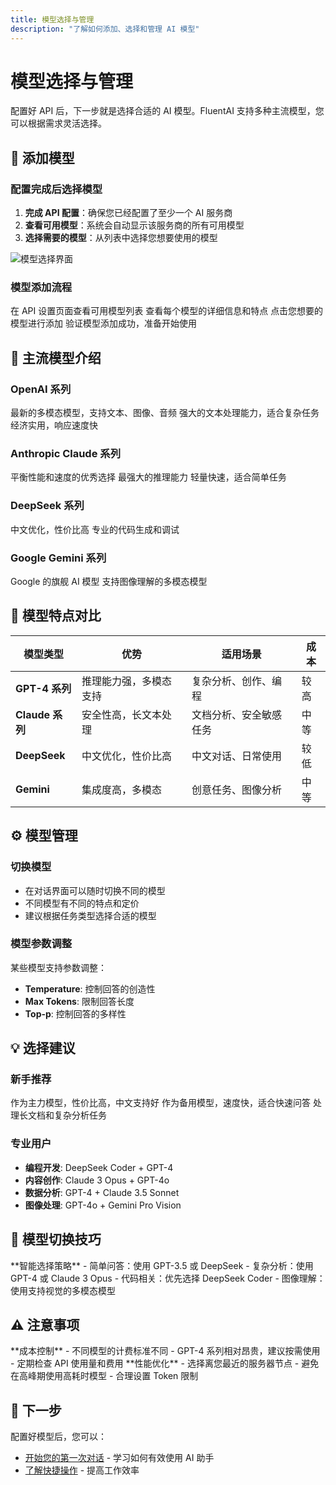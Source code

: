 ```yaml
---
title: 模型选择与管理
description: "了解如何添加、选择和管理 AI 模型"
---
```


# 模型选择与管理

配置好 API 后，下一步就是选择合适的 AI 模型。FluentAI 支持多种主流模型，您可以根据需求灵活选择。

## 🎯 添加模型

### 配置完成后选择模型

1. **完成 API 配置**：确保您已经配置了至少一个 AI 服务商
2. **查看可用模型**：系统会自动显示该服务商的所有可用模型
3. **选择需要的模型**：从列表中选择您想要使用的模型

<img
  src="https://cdn.nlark.com/yuque/0/2025/png/47475115/1752308924733-f73e551f-1849-414d-b0da-32aede5b4ae1.png"
  alt="模型选择界面"
/>

### 模型添加流程

<Steps>
  <Step title="进入模型管理">
    在 API 设置页面查看可用模型列表
  </Step>
  <Step title="浏览模型">
    查看每个模型的详细信息和特点
  </Step>
  <Step title="添加模型">
    点击您想要的模型进行添加
  </Step>
  <Step title="确认配置">
    验证模型添加成功，准备开始使用
  </Step>
</Steps>

## 🤖 主流模型介绍

### OpenAI 系列
<CardGroup cols={2}>
  <Card title="GPT-4o" icon="sparkles">
    最新的多模态模型，支持文本、图像、音频
  </Card>
  <Card title="GPT-4 Turbo" icon="rocket">
    强大的文本处理能力，适合复杂任务
  </Card>
  <Card title="GPT-3.5 Turbo" icon="zap">
    经济实用，响应速度快
  </Card>
</CardGroup>

### Anthropic Claude 系列
<CardGroup cols={2}>
  <Card title="Claude 3.5 Sonnet" icon="brain">
    平衡性能和速度的优秀选择
  </Card>
  <Card title="Claude 3 Opus" icon="crown">
    最强大的推理能力
  </Card>
  <Card title="Claude 3 Haiku" icon="leaf">
    轻量快速，适合简单任务
  </Card>
</CardGroup>

### DeepSeek 系列
<CardGroup cols={2}>
  <Card title="DeepSeek Chat" icon="chat">
    中文优化，性价比高
  </Card>
  <Card title="DeepSeek Coder" icon="code">
    专业的代码生成和调试
  </Card>
</CardGroup>

### Google Gemini 系列
<CardGroup cols={2}>
  <Card title="Gemini Pro" icon="star">
    Google 的旗舰 AI 模型
  </Card>
  <Card title="Gemini Pro Vision" icon="eye">
    支持图像理解的多模态模型
  </Card>
</CardGroup>

## 🎨 模型特点对比

| 模型类型 | 优势 | 适用场景 | 成本 |
|---------|------|----------|------|
| **GPT-4 系列** | 推理能力强，多模态支持 | 复杂分析、创作、编程 | 较高 |
| **Claude 系列** | 安全性高，长文本处理 | 文档分析、安全敏感任务 | 中等 |
| **DeepSeek** | 中文优化，性价比高 | 中文对话、日常使用 | 较低 |
| **Gemini** | 集成度高，多模态 | 创意任务、图像分析 | 中等 |

## ⚙️ 模型管理

### 切换模型
- 在对话界面可以随时切换不同的模型
- 不同模型有不同的特点和定价
- 建议根据任务类型选择合适的模型

### 模型参数调整
某些模型支持参数调整：
- **Temperature**: 控制回答的创造性
- **Max Tokens**: 限制回答长度
- **Top-p**: 控制回答的多样性

## 💡 选择建议

### 新手推荐
<Steps>
  <Step title="DeepSeek Chat">
    作为主力模型，性价比高，中文支持好
  </Step>
  <Step title="GPT-3.5 Turbo">
    作为备用模型，速度快，适合快速问答
  </Step>
  <Step title="Claude 3.5 Sonnet">
    处理长文档和复杂分析任务
  </Step>
</Steps>

### 专业用户
- **编程开发**: DeepSeek Coder + GPT-4
- **内容创作**: Claude 3 Opus + GPT-4o
- **数据分析**: GPT-4 + Claude 3.5 Sonnet
- **图像处理**: GPT-4o + Gemini Pro Vision

## 🔄 模型切换技巧

<Tip>
**智能选择策略**
- 简单问答：使用 GPT-3.5 或 DeepSeek
- 复杂分析：使用 GPT-4 或 Claude 3 Opus
- 代码相关：优先选择 DeepSeek Coder
- 图像理解：使用支持视觉的多模态模型
</Tip>

## ⚠️ 注意事项

<Warning>
**成本控制**
- 不同模型的计费标准不同
- GPT-4 系列相对昂贵，建议按需使用
- 定期检查 API 使用量和费用
</Warning>

<Note>
**性能优化**
- 选择离您最近的服务器节点
- 避免在高峰期使用高耗时模型
- 合理设置 Token 限制
</Note>

## 🔗 下一步

配置好模型后，您可以：
- [开始您的第一次对话](/guide/chat) - 学习如何有效使用 AI 助手
- [了解快捷操作](/guide/chat#快捷功能) - 提高工作效率